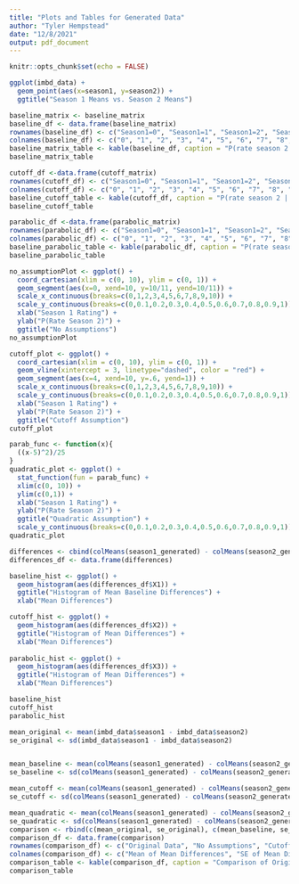 ---
title: "Plots and Tables for Generated Data"
author: "Tyler Hempstead"
date: "12/8/2021"
output: pdf_document
---

```{r setup, include=FALSE}
knitr::opts_chunk$set(echo = FALSE)
```

```{r}
ggplot(imbd_data) +
  geom_point(aes(x=season1, y=season2)) +
  ggtitle("Season 1 Means vs. Season 2 Means")
```

```{r baseline_matrix_table}
baseline_matrix <- baseline_matrix
baseline_df <- data.frame(baseline_matrix)
rownames(baseline_df) <- c("Season1=0", "Season1=1", "Season1=2", "Season1=3", "Season1=4", "Season1=5", "Season1=6", "Season1=7", "Season1=8", "Season1=9", "Season1=10")
colnames(baseline_df) <- c("0", "1", "2", "3", "4", "5", "6", "7", "8", "9", "10")
baseline_matrix_table <- kable(baseline_df, caption = "P(rate season 2 | season1 rating)", digits = 3, booktabs = TRUE)
baseline_matrix_table
```


```{r cutoff_matrix_table}
cutoff_df <-data.frame(cutoff_matrix)
rownames(cutoff_df) <- c("Season1=0", "Season1=1", "Season1=2", "Season1=3", "Season1=4", "Season1=5", "Season1=6", "Season1=7", "Season1=8", "Season1=9", "Season1=10")
colnames(cutoff_df) <- c("0", "1", "2", "3", "4", "5", "6", "7", "8", "9", "10")
baseline_cutoff_table <- kable(cutoff_df, caption = "P(rate season 2 | season1 rating)", digits = 3)
baseline_cutoff_table
```


```{r parabolic_matrix_table}
parabolic_df <-data.frame(parabolic_matrix)
rownames(parabolic_df) <- c("Season1=0", "Season1=1", "Season1=2", "Season1=3", "Season1=4", "Season1=5", "Season1=6", "Season1=7", "Season1=8", "Season1=9", "Season1=10")
colnames(parabolic_df) <- c("0", "1", "2", "3", "4", "5", "6", "7", "8", "9", "10")
baseline_parabolic_table <- kable(parabolic_df, caption = "P(rate season 2 | season1 rating)", digits = 3)
baseline_parabolic_table
```


```{r noassumption_plot}
no_assumptionPlot <- ggplot() +
  coord_cartesian(xlim = c(0, 10), ylim = c(0, 1)) +
  geom_segment(aes(x=0, xend=10, y=10/11, yend=10/11)) +
  scale_x_continuous(breaks=c(0,1,2,3,4,5,6,7,8,9,10)) +
  scale_y_continuous(breaks=c(0,0.1,0.2,0.3,0.4,0.5,0.6,0.7,0.8,0.9,1)) +
  xlab("Season 1 Rating") +
  ylab("P(Rate Season 2)") +
  ggtitle("No Assumptions")
no_assumptionPlot
```

```{r cutoff_plot}
cutoff_plot <- ggplot() +
  coord_cartesian(xlim = c(0, 10), ylim = c(0, 1)) +
  geom_vline(xintercept = 3, linetype="dashed", color = "red") +
  geom_segment(aes(x=4, xend=10, y=.6, yend=1)) +
  scale_x_continuous(breaks=c(0,1,2,3,4,5,6,7,8,9,10)) +
  scale_y_continuous(breaks=c(0,0.1,0.2,0.3,0.4,0.5,0.6,0.7,0.8,0.9,1)) +
  xlab("Season 1 Rating") +
  ylab("P(Rate Season 2)") +
  ggtitle("Cutoff Assumption")
cutoff_plot
```

```{r parabolic_plot}
parab_func <- function(x){
  ((x-5)^2)/25
}
quadratic_plot <- ggplot() +
  stat_function(fun = parab_func) +
  xlim(c(0, 10)) +
  ylim(c(0,1)) +
  xlab("Season 1 Rating") +
  ylab("P(Rate Season 2)") +
  ggtitle("Quadratic Assumption") +
  scale_y_continuous(breaks=c(0,0.1,0.2,0.3,0.4,0.5,0.6,0.7,0.8,0.9,1)) 
quadratic_plot

```


```{r diff_histograms}
differences <- cbind(colMeans(season1_generated) - colMeans(season2_generated_baseline), colMeans(season1_generated) - colMeans(season2_generated_cutoff), colMeans(season1_generated) - colMeans(season2_generated_parabolic))
differences_df <- data.frame(differences)

baseline_hist <- ggplot() +
  geom_histogram(aes(differences_df$X1)) +
  ggtitle("Histogram of Mean Baseline Differences") +
  xlab("Mean Differences")

cutoff_hist <- ggplot() +
  geom_histogram(aes(differences_df$X2)) +
  ggtitle("Histogram of Mean Differences") +
  xlab("Mean Differences")
  
parabolic_hist <- ggplot() +
  geom_histogram(aes(differences_df$X3)) +
  ggtitle("Histogram of Mean Differences") +
  xlab("Mean Differences")

baseline_hist
cutoff_hist
parabolic_hist
```




```{r compare_methods}
mean_original <- mean(imbd_data$season1 - imbd_data$season2)
se_original <- sd(imbd_data$season1 - imbd_data$season2)


mean_baseline <- mean(colMeans(season1_generated) - colMeans(season2_generated_baseline))
se_baseline <- sd(colMeans(season1_generated) - colMeans(season2_generated_baseline))

mean_cutoff <- mean(colMeans(season1_generated) - colMeans(season2_generated_cutoff))
se_cutoff <- sd(colMeans(season1_generated) - colMeans(season2_generated_cutoff))

mean_quadratic <- mean(colMeans(season1_generated) - colMeans(season2_generated_parabolic))
se_quadratic <- sd(colMeans(season1_generated) - colMeans(season2_generated_parabolic))
comparison <- rbind(c(mean_original, se_original), c(mean_baseline, se_baseline), c(mean_cutoff, se_cutoff), c(mean_quadratic, se_quadratic))
comparison_df <- data.frame(comparison)
rownames(comparison_df) <- c("Original Data", "No Assumptions", "Cutoff Assumption", "Quadratic Assumption") 
colnames(comparison_df) <- c("Mean of Mean Differences", "SE of Mean Differences")
comparison_table <- kable(comparison_df, caption = "Comparison of Original vs. Generated", digits = 3)  
comparison_table 
```